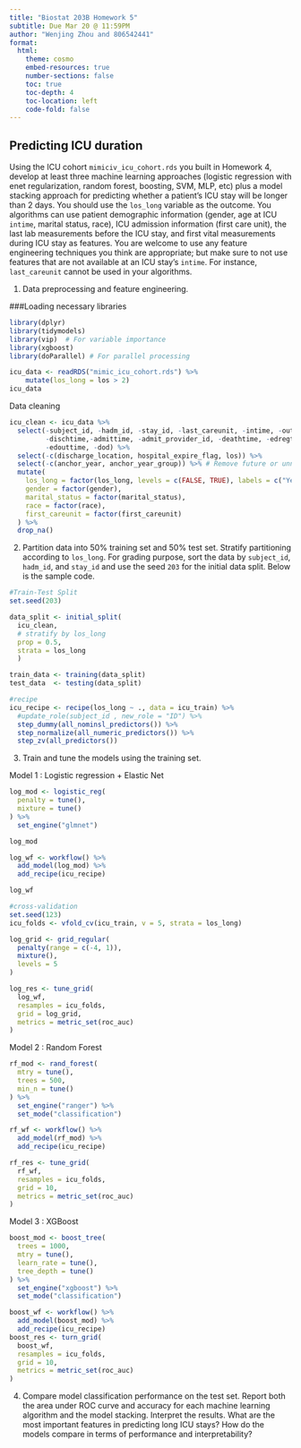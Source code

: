 ```yaml
---
title: "Biostat 203B Homework 5"
subtitle: Due Mar 20 @ 11:59PM
author: "Wenjing Zhou and 806542441"
format:
  html:
    theme: cosmo
    embed-resources: true
    number-sections: false
    toc: true
    toc-depth: 4
    toc-location: left
    code-fold: false
---
```


## Predicting ICU duration

Using the ICU cohort `mimiciv_icu_cohort.rds` you built in Homework 4, develop at least three machine learning approaches (logistic regression with enet regularization, random forest, boosting, SVM, MLP, etc) plus a model stacking approach for predicting whether a patient's ICU stay will be longer than 2 days. You should use the `los_long` variable as the outcome. You algorithms can use patient demographic information (gender, age at ICU `intime`, marital status, race), ICU admission information (first care unit), the last lab measurements before the ICU stay, and first vital measurements during ICU stay as features. You are welcome to use any feature engineering techniques you think are appropriate; but make sure to not use features that are not available at an ICU stay's `intime`. For instance, `last_careunit` cannot be used in your algorithms. 

1. Data preprocessing and feature engineering.

###Loading necessary libraries

```r
library(dplyr)
library(tidymodels)
library(vip)  # For variable importance
library(xgboost)
library(doParallel) # For parallel processing
```

```r
icu_data <- readRDS("mimic_icu_cohort.rds") %>%
    mutate(los_long = los > 2)
icu_data
```


Data cleaning

```r
icu_clean <- icu_data %>%
  select(-subject_id, -hadm_id, -stay_id, -last_careunit, -intime, -outtime, 
         -dischtime,-admittime, -admit_provider_id, -deathtime, -edregtime, 
         -edouttime, -dod) %>%
  select(-c(discharge_location, hospital_expire_flag, los)) %>%
  select(-c(anchor_year, anchor_year_group)) %>% # Remove future or unnecessary info
  mutate(
    los_long = factor(los_long, levels = c(FALSE, TRUE), labels = c("Yes", "No")),
    gender = factor(gender),
    marital_status = factor(marital_status),
    race = factor(race),
    first_careunit = factor(first_careunit)
  ) %>%
  drop_na()
```

2. Partition data into 50% training set and 50% test set. Stratify partitioning according to `los_long`. For grading purpose, sort the data by `subject_id`, `hadm_id`, and `stay_id` and use the seed `203` for the initial data split. Below is the sample code.
```r
#Train-Test Split
set.seed(203)

data_split <- initial_split(
  icu_clean, 
  # stratify by los_long                          
  prop = 0.5, 
  strata = los_long
  )

train_data <- training(data_split)
test_data  <- testing(data_split)
```



```r
#recipe
icu_recipe <- recipe(los_long ~ ., data = icu_train) %>%
  #update_role(subject_id , new_role = "ID") %>%
  step_dummy(all_nominsl_predictors()) %>%
  step_normalize(all_numeric_predictors()) %>%
  step_zv(all_predictors()) 
```

3. Train and tune the models using the training set.

Model 1 : Logistic regression + Elastic Net

```r
log_mod <- logistic_reg(
  penalty = tune(), 
  mixture = tune()
) %>%
  set_engine("glmnet") 

log_mod
```

```r
log_wf <- workflow() %>%
  add_model(log_mod) %>%
  add_recipe(icu_recipe)

log_wf
```
```r
#cross-validation 
set.seed(123)
icu_folds <- vfold_cv(icu_train, v = 5, strata = los_long)

log_grid <- grid_regular(
  penalty(range = c(-4, 1)),
  mixture(),
  levels = 5
)

```
```r
log_res <- tune_grid(
  log_wf,
  resamples = icu_folds,
  grid = log_grid,
  metrics = metric_set(roc_auc)
)
```

Model 2 : Random Forest

```r
rf_mod <- rand_forest(
  mtry = tune(),
  trees = 500,
  min_n = tune() 
) %>%
  set_engine("ranger") %>%
  set_mode("classification")

rf_wf <- workflow() %>%
  add_model(rf_mod) %>%
  add_recipe(icu_recipe)

rf_res <- tune_grid(
  rf_wf,
  resamples = icu_folds,
  grid = 10,
  metrics = metric_set(roc_auc)
)
```
Model 3 : XGBoost
```r
boost_mod <- boost_tree(
  trees = 1000,
  mtry = tune(),
  learn_rate = tune(),
  tree_depth = tune()
) %>%
  set_engine("xgboost") %>%
  set_mode("classification")

boost_wf <- workflow() %>%
  add_model(boost_mod) %>%
  add_recipe(icu_recipe)
boost_res <- turn_grid(
  boost_wf,
  resamples = icu_folds,
  grid = 10,
  metrics = metric_set(roc_auc)
)
```

4. Compare model classification performance on the test set. Report both the area under ROC curve and accuracy for each machine learning algorithm and the model stacking. Interpret the results. What are the most important features in predicting long ICU stays? How do the models compare in terms of performance and interpretability?
